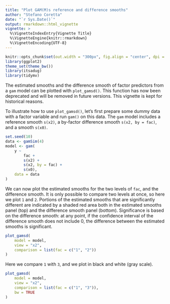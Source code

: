 ```yaml
---
title: "Plot GAM(M)s reference and difference smooths"
author: "Stefano Coretta"
date: "`r Sys.Date()`"
output: rmarkdown::html_vignette
vignette: >
  %\VignetteIndexEntry{Vignette Title}
  %\VignetteEngine{knitr::rmarkdown}
  %\VignetteEncoding{UTF-8}
---
```


```r
knitr::opts_chunk$set(out.width = "300px", fig.align = "center", dpi = 300)
library(ggplot2)
theme_set(theme_bw())
library(itsadug)
library(tidymv)
```

The estimated smooths and the difference smooth of factor predictors from a `gam` model can be plotted with `plot_gamsd()`.
This function has now been deprecated and will be removed in future versions.
This vignette is kept for historical reasons.

To illustrate how to use `plot_gamsd()`, let's first prepare some dummy data with a factor variable and run `gam()` on this data. The `gam` model includes a reference smooth `s(x2)`, a by-factor difference smooth `s(x2, by = fac)`, and a smooth `s(x0)`.

```r
set.seed(10)
data <- gamSim(4)
model <- gam(
    y ~
        fac +
        s(x2) +
        s(x2, by = fac) +
        s(x0),
    data = data
)
```

We can now plot the estimated smooths for the two levels of `fac`, and the difference smooth.
It is only possible to compare two levels at once, so here we plot `1` and `2`.
Portions of the estimated smooths that are significantly different are indicated by a shaded red area both in the estimated smooths panel (top) and the difference smooth panel (bottom).
Significance is based on the difference smooth: at any point, if the confidence interval of the difference smooth does not include 0, the difference between the estimated smooths is significant.

```r
plot_gamsd(
    model = model,
    view = "x2",
    comparison = list(fac = c("1", "2"))
)
```

Here we compare `1` with `3`, and we plot in black and white (gray scale).

```r
plot_gamsd(
    model = model,
    view = "x2",
    comparison = list(fac = c("1", "3")),
    bw = TRUE
)
```
